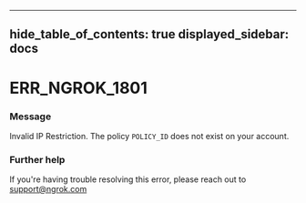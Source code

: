 

---
hide_table_of_contents: true
displayed_sidebar: docs
---


# ERR_NGROK_1801

### Message
Invalid IP Restriction. The policy `POLICY_ID` does not exist on your account.

<ErrorDetails error="err_ngrok_1801" />



### Further help
If you're having trouble resolving this error, please reach out to [support@ngrok.com](mailto:support@ngrok.com?subject=Help%20with%20ERR_NGROK_1801)

